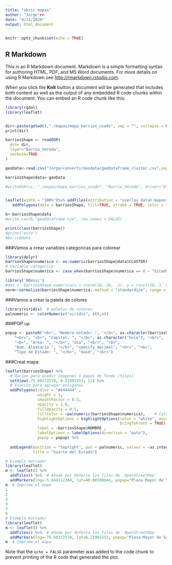 ```yaml
---
title: "abrir mapas"
author: "Jorge"rr
date: "4/11/2020"
output: html_document
---
```


```r
knitr::opts_chunk$set(echo = TRUE)
```

## R Markdown

This is an R Markdown document. Markdown is a simple formatting syntax for authoring HTML, PDF, and MS Word documents. For more details on using R Markdown see <http://rmarkdown.rstudio.com>.

When you click the **Knit** button a document will be generated that includes both content as well as the output of any embedded R code chunks within the document. You can embed an R code chunk like this:






```r
library(rgdal)
library(leaflet)


dir<-paste(getwd(),"./mapas/mapa_barrios_usado", sep = "", collapse = NULL)
print(dir)

barriosShape <- readOGR( 
  dsn= dir,
  layer="Barrio_Vereda",
  verbose=TRUE
)

geoData<-read.csv("Jorge/convertirGeodata/geoDataframe_cluster.csv",sep =';')

barriosShape@data<-geoData

#writeOGR(cc, "./mapas/mapa_barrios_usado", "Barrio_Vereda", driver="ESRI Shapefile") #also you were missing the driver argument


leaflet(width = "100%")%>% addTiles(attribution = "overlay data© mapsnigeriainitiative 2016")%>% setView(-75.60272578, 6.21901553, 11) %>%  # add the default basemap along with setting the view (lng, lat) and initial zoom 
   addPolygons(data = barriosShape, fill=TRUE, stroke = TRUE, color = "red", popup = paste0("Barrio:", barriosShape$NOMBRE,"<br>", "CLUSTER:", barriosShape$CLUSTER))

b<-barriosShape@data
#write.csv(b,"geoDataframe.csv", row.names = FALSE)

print(class(barriosShape))
#print("esto")
#b<-cc@data


```



###Vamos a crear variables categoricas para colorear
```r
library(dplyr)
barriosShape$numerica <- as.numeric(barriosShape@data$CLUSTER)
# Variable categorica
barriosShape$numerica <- case_when(barriosShape$numerica == 0 ~ "Estado feo", barriosShape$numerica == 1 ~ "Estado regular", barriosShape$numerica == 2 ~ "Estado bonito", barriosShape$numerica == 3 ~ "Estado hermoso")
```
```r
library('BBmisc')
#dat <- barriosShape.numerica(x = rnorm(10, 30, .2), y = runif(10, 3, 5))
norm<-normalize(barriosShape$numerica, method = "standardize", range = c(0, 1), margin = 1L, on.constant = "quiet")


```
###Vamos a crear la paleta de colores

```r
library(viridis)  # paletas de colores
palnumeric <- colorNumeric("viridis", c(0,4))
```
###POP up
```r
popup <- paste0("<b>", "Nombre estado: ", "</b>", as.character(barriosShape$NOMBRE), 
    "<br>", "<b>", "Capital: ", "</b>", as.character("hola"), "<br>", 
    "<b>", "Area: ", "</b>", "dsa", "<br>", "<b>", 
    "Num. Aleatorio ", "</b>", "specify_decimal", "<br>", "<b>", 
    "Tipo de Estado: ", "</b>", "dasd", "<br>")
```
###Creat mapa

```r



leaflet(barriosShape) %>%
  # Opcion para anadir imagenes o mapas de fondo (tiles)
  setView(-75.60272578, 6.21901553, 11) %>%
  # Funcion para agregar poligonos
  addPolygons(color = "#444444" ,
              weight = 1, 
              smoothFactor = 0.5,
              opacity = 1.0,
              fillOpacity = 0.5,
              fillColor = ~palnumeric(barriosShape$numerica),    # Color de llenado
              highlightOptions = highlightOptions(color = "white", weight = 2,
                                                  bringToFront = TRUE), #highlight cuando pasas el cursor
              label = ~barriosShape$NOMBRE ,                                  # etiqueta cuando pasas el cursor
              labelOptions = labelOptions(direction = "auto"),
              popup = popup) %>%                                        # mostrar el popup
  
  addLegend(position = "topright", pal = palnumeric, values = ~as.integer( barriosShape$numerica),
            title = "Suerte del Estado")  
```


```r
# Ejemplo marcador
library(leaflet)
m <- leaflet() %>%
  addTiles() %>%  # Añade por defecto los Tiles de  OpenStreetMap
  addMarkers(lng=-5.664112384, lat=40.96500844, popup="Plaza Mayor de Salamanca")
m  # Imprime el mapa
1
2
3
4
5
6
# Ejemplo marcador
library(leaflet)
m <- leaflet() %>%
  addTiles() %>%  # Añade por defecto los Tiles de  OpenStreetMap
  addMarkers(lng=-75.60272578, lat=6.21901553, popup="Plaza Mayor de Salamanca")
m  # Imprime el mapa
```

Note that the `echo = FALSE` parameter was added to the code chunk to prevent printing of the R code that generated the plot.
